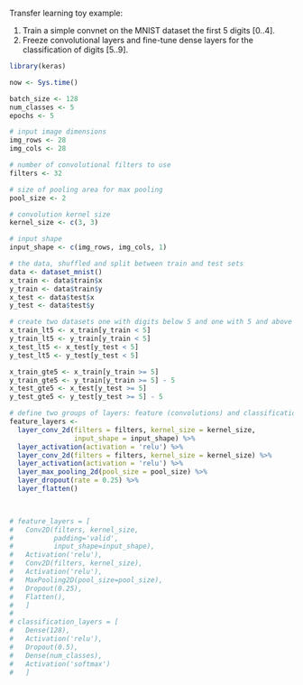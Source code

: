 Transfer learning toy example:

1) Train a simple convnet on the MNIST dataset the first 5 digits [0..4].
2) Freeze convolutional layers and fine-tune dense layers
   for the classification of digits [5..9].


```r
library(keras)

now <- Sys.time()

batch_size <- 128
num_classes <- 5
epochs <- 5

# input image dimensions
img_rows <- 28
img_cols <- 28

# number of convolutional filters to use
filters <- 32

# size of pooling area for max pooling
pool_size <- 2

# convolution kernel size
kernel_size <- c(3, 3)

# input shape
input_shape <- c(img_rows, img_cols, 1)

# the data, shuffled and split between train and test sets
data <- dataset_mnist()
x_train <- data$train$x
y_train <- data$train$y
x_test <- data$test$x
y_test <- data$test$y

# create two datasets one with digits below 5 and one with 5 and above
x_train_lt5 <- x_train[y_train < 5]
y_train_lt5 <- y_train[y_train < 5]
x_test_lt5 <- x_test[y_test < 5]
y_test_lt5 <- y_test[y_test < 5]

x_train_gte5 <- x_train[y_train >= 5]
y_train_gte5 <- y_train[y_train >= 5] - 5
x_test_gte5 <- x_test[y_test >= 5]
y_test_gte5 <- y_test[y_test >= 5] - 5

# define two groups of layers: feature (convolutions) and classification (dense)
feature_layers <- 
  layer_conv_2d(filters = filters, kernel_size = kernel_size, 
                input_shape = input_shape) %>% 
  layer_activation(activation = 'relu') %>% 
  layer_conv_2d(filters = filters, kernel_size = kernel_size) %>% 
  layer_activation(activation = 'relu') %>% 
  layer_max_pooling_2d(pool_size = pool_size) %>% 
  layer_dropout(rate = 0.25) %>% 
  layer_flatten()
  


# feature_layers = [
#   Conv2D(filters, kernel_size,
#          padding='valid',
#          input_shape=input_shape),
#   Activation('relu'),
#   Conv2D(filters, kernel_size),
#   Activation('relu'),
#   MaxPooling2D(pool_size=pool_size),
#   Dropout(0.25),
#   Flatten(),
#   ]
# 
# classification_layers = [
#   Dense(128),
#   Activation('relu'),
#   Dropout(0.5),
#   Dense(num_classes),
#   Activation('softmax')
#   ]
```

